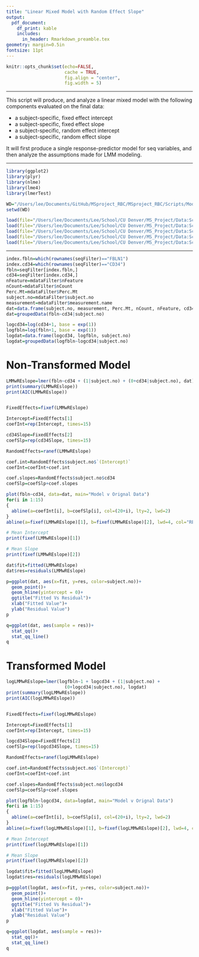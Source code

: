 ```yaml
---
title: "Linear Mixed Model with Random Effect Slope"
output: 
  pdf_document:
    df_print: kable
    includes:
      in_header: Rmarkdown_preamble.tex
geometry: margin=0.5in
fontsize: 11pt
---
```


<!------------------------------------------------------------------------------>
<!--  ####  KNITR Setup & Script Information   #### -->
<!------------------------------------------------------------------------------>

<!--  ####  KNITR Specs   #### -->
```r
knitr::opts_chunk$set(echo=FALSE, 
                      cache = TRUE, 
                      fig.align = "center",
                      fig.width = 5)
```
***

<!--  ####  Description   #### -->
\begin{center}
\LARGE{\underline{\textbf{Description}}}
\end{center}

This script will produce, and analyze a linear mixed model with the following components evaluated on the final data:

* a subject-specific, fixed effect intercept
* a subject-specific, fixed effect slope
* a subject-specific, random effect intercept
* a subject-specific, random effect slope

It will first produce a single response-predictor model for seq variables, and then analyze the assumptions made for LMM modeling.

***

<!--  ####  Script Dependencies   #### -->

<!--  Packages -->  
```r
library(ggplot2)
library(plyr)
library(nlme)
library(lme4)
library(lmerTest)
```


<!--  Working Directory  -->       
```r
WD="/Users/lee/Documents/GitHub/MSproject_RBC/MSproject_RBC/Scripts/Modeling/fbln-cd34"
setwd(WD)
```


<!-- Data  &  Variables -->       
```r
load(file="/Users/lee/Documents/Lee/School/CU Denver/MS_Project/Data:Scripts/FinalData/InitialModels/InterceptOnly/alldatFilter.RData")
load(file="/Users/lee/Documents/Lee/School/CU Denver/MS_Project/Data:Scripts/FinalData/InitialModels/InterceptOnly/flowFilter.RData")
load(file="/Users/lee/Documents/Lee/School/CU Denver/MS_Project/Data:Scripts/FinalData/InitialModels/InterceptOnly/indseqFilter.RData")
load(file="/Users/lee/Documents/Lee/School/CU Denver/MS_Project/Data:Scripts/FinalData/InitialModels/InterceptOnly/mdataFilter.RData")
load(file="/Users/lee/Documents/Lee/School/CU Denver/MS_Project/Data:Scripts/FinalData/InitialModels/InterceptOnly/seqFilter.RData")
```
***
<!------------------------------------------------------------------------------>


<!------------------------------------------------------------------------------>
<!-- Begin Script -->       
<!------------------------------------------------------------------------------>
```r
index.fbln=which(rownames(seqFilter)=="FBLN1")
index.cd34=which(rownames(seqFilter)=="CD34")
fbln=seqFilter[index.fbln,]
cd34=seqFilter[index.cd34,]
nFeature=mdataFilter$nFeature
nCount=mdataFilter$nCount
Perc.Mt=mdataFilter$Perc.Mt
subject.no=mdataFilter$subject.no
measurement=mdataFilter$measurement.name
dat=data.frame(subject.no, measurement, Perc.Mt, nCount, nFeature, cd34, fbln)
dat=groupedData(fbln~cd34|subject.no)

logcd34=log(cd34+1, base = exp(1))
logfbln=log(fbln+1, base = exp(1))
logdat=data.frame(logcd34, logfbln, subject.no)
logdat=groupedData(logfbln~logcd34|subject.no)
```

\vspace{10pt}

# Non-Transformed Model

```r
LMMwREslope=lmer(fbln~cd34 + (1|subject.no) + (0+cd34|subject.no), dat)
print(summary(LMMwREslope))
print(AIC(LMMwREslope))


FixedEffects=fixef(LMMwREslope)

Intercept=FixedEffects[1]
coefInt=rep(Intercept, times=15)

cd34Slope=FixedEffects[2]
coefSlp=rep(cd34Slope, times=15)

RandomEffects=ranef(LMMwREslope)

coef.int=RandomEffects$subject.no$`(Intercept)`
coefInt=coefInt+coef.int

coef.slopes=RandomEffects$subject.no$cd34
coefSlp=coefSlp+coef.slopes

plot(fbln~cd34, data=dat, main="Model v Orignal Data")
for(i in 1:15)
{
  abline(a=coefInt[i], b=coefSlp[i], col=(20+i), lty=2, lwd=2)
}
abline(a=fixef(LMMwREslope)[1], b=fixef(LMMwREslope)[2], lwd=4, col="RED")

# Mean Intercept
print(fixef(LMMwREslope)[1])

# Mean Slope
print(fixef(LMMwREslope)[2])

dat$fit=fitted(LMMwREslope)
dat$res=residuals(LMMwREslope)

p=ggplot(dat, aes(x=fit, y=res, color=subject.no))+
  geom_point()+
  geom_hline(yintercept = 0)+
  ggtitle("Fitted Vs Residual")+
  xlab("Fitted Value")+
  ylab("Residual Value")
p

q=ggplot(dat, aes(sample = res))+
  stat_qq()+
  stat_qq_line()
q
```
 


# Transformed Model
```r
logLMMwREslope=lmer(logfbln~1 + logcd34 + (1|subject.no) + 
                      (0+logcd34|subject.no), logdat)
print(summary(logLMMwREslope))
print(AIC(logLMMwREslope))


FixedEffects=fixef(logLMMwREslope)

Intercept=FixedEffects[1]
coefInt=rep(Intercept, times=15)

logcd34Slope=FixedEffects[2]
coefSlp=rep(logcd34Slope, times=15)

RandomEffects=ranef(logLMMwREslope)

coef.int=RandomEffects$subject.no$`(Intercept)`
coefInt=coefInt+coef.int

coef.slopes=RandomEffects$subject.no$logcd34
coefSlp=coefSlp+coef.slopes

plot(logfbln~logcd34, data=logdat, main="Model v Orignal Data")
for(i in 1:15)
{
  abline(a=coefInt[i], b=coefSlp[i], col=(20+i), lty=2, lwd=2)
}
abline(a=fixef(logLMMwREslope)[1], b=fixef(logLMMwREslope)[2], lwd=4, col="RED")

# Mean Intercept
print(fixef(logLMMwREslope)[1])

# Mean Slope
print(fixef(logLMMwREslope)[2])

logdat$fit=fitted(logLMMwREslope)
logdat$res=residuals(logLMMwREslope)

p=ggplot(logdat, aes(x=fit, y=res, color=subject.no))+
  geom_point()+
  geom_hline(yintercept = 0)+
  ggtitle("Fitted Vs Residual")+
  xlab("Fitted Value")+
  ylab("Residual Value")
p

q=ggplot(logdat, aes(sample = res))+
  stat_qq()+
  stat_qq_line()
q
```
<!------------------------------------------------------------------------------>
<!-- End Script -->       
<!------------------------------------------------------------------------------>


<!------------------------------------------------------------------------------>
<!-- Post-Script -->       
<!------------------------------------------------------------------------------>

<!-- Notes:        -->       

<!-- Compilation Errors -->       

<!-- Execution Errors -->

<!-- Next Scripts to Consider -->

<!------------------------------------------------------------------------------>

